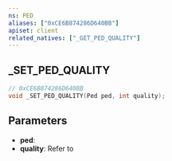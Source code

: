 ```yaml
---
ns: PED
aliases: ["0xCE6B874286D640BB"]
apiset: client
related_natives: ["_GET_PED_QUALITY"]
---
```

## _SET_PED_QUALITY

```c
// 0xCE6B874286D640BB
void _SET_PED_QUALITY(Ped ped, int quality);
```

## Parameters
* **ped**:
* **quality**: Refer to <EmbeddedEnum name="ePedQuality" />